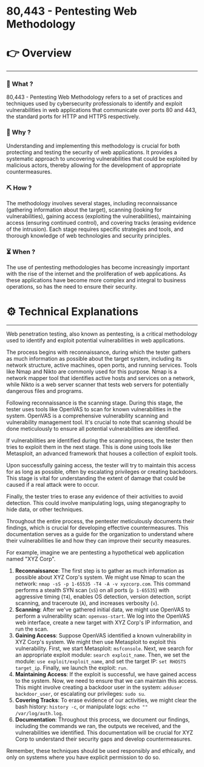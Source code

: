 # 80,443 - Pentesting Web Methodology


# 👉 Overview

---

### 👀 What ?

80,443 - Pentesting Web Methodology refers to a set of practices and techniques used by cybersecurity professionals to identify and exploit vulnerabilities in web applications that communicate over ports 80 and 443, the standard ports for HTTP and HTTPS respectively.


### 🧐 Why ?

Understanding and implementing this methodology is crucial for both protecting and testing the security of web applications. It provides a systematic approach to uncovering vulnerabilities that could be exploited by malicious actors, thereby allowing for the development of appropriate countermeasures.


### ⛏️ How ?

The methodology involves several stages, including reconnaissance (gathering information about the target), scanning (looking for vulnerabilities), gaining access (exploiting the vulnerabilities), maintaining access (ensuring continued control), and covering tracks (erasing evidence of the intrusion). Each stage requires specific strategies and tools, and thorough knowledge of web technologies and security principles.


### ⏳ When ?

The use of pentesting methodologies has become increasingly important with the rise of the internet and the proliferation of web applications. As these applications have become more complex and integral to business operations, so has the need to ensure their security.


# ⚙️ Technical Explanations

---

Web penetration testing, also known as pentesting, is a critical methodology used to identify and exploit potential vulnerabilities in web applications.

The process begins with reconnaissance, during which the tester gathers as much information as possible about the target system, including its network structure, active machines, open ports, and running services. Tools like Nmap and Nikto are commonly used for this purpose. Nmap is a network mapper tool that identifies active hosts and services on a network, while Nikto is a web server scanner that tests web servers for potentially dangerous files and programs.

Following reconnaissance is the scanning stage. During this stage, the tester uses tools like OpenVAS to scan for known vulnerabilities in the system. OpenVAS is a comprehensive vulnerability scanning and vulnerability management tool. It's crucial to note that scanning should be done meticulously to ensure all potential vulnerabilities are identified.

If vulnerabilities are identified during the scanning process, the tester then tries to exploit them in the next stage. This is done using tools like Metasploit, an advanced framework that houses a collection of exploit tools.

Upon successfully gaining access, the tester will try to maintain this access for as long as possible, often by escalating privileges or creating backdoors. This stage is vital for understanding the extent of damage that could be caused if a real attack were to occur.

Finally, the tester tries to erase any evidence of their activities to avoid detection. This could involve manipulating logs, using steganography to hide data, or other techniques.

Throughout the entire process, the pentester meticulously documents their findings, which is crucial for developing effective countermeasures. This documentation serves as a guide for the organization to understand where their vulnerabilities lie and how they can improve their security measures.

For example, imagine we are pentesting a hypothetical web application named "XYZ Corp".

1. **Reconnaissance**: The first step is to gather as much information as possible about XYZ Corp's system. We might use Nmap to scan the network: `nmap -sS -p 1-65535 -T4 -A -v xyzcorp.com`. This command performs a stealth SYN scan (`sS`) on all ports (`p 1-65535`) with aggressive timing (`T4`), enables OS detection, version detection, script scanning, and traceroute (`A`), and increases verbosity (`v`).
2. **Scanning**: After we've gathered initial data, we might use OpenVAS to perform a vulnerability scan: `openvas-start`. We log into the OpenVAS web interface, create a new target with XYZ Corp's IP information, and run the scan.
3. **Gaining Access**: Suppose OpenVAS identified a known vulnerability in XYZ Corp's system. We might then use Metasploit to exploit this vulnerability. First, we start Metasploit: `msfconsole`. Next, we search for an appropriate exploit module: `search exploit_name`. Then, we set the module: `use exploit/exploit_name`, and set the target IP: `set RHOSTS target_ip`. Finally, we launch the exploit: `run`.
4. **Maintaining Access**: If the exploit is successful, we have gained access to the system. Now, we need to ensure that we can maintain this access. This might involve creating a backdoor user in the system: `adduser backdoor_user`, or escalating our privileges: `sudo su`.
5. **Covering Tracks**: To erase evidence of our activities, we might clear the bash history: `history -c`, or manipulate logs: `echo "" /var/log/auth.log`.
6. **Documentation**: Throughout this process, we document our findings, including the commands we ran, the outputs we received, and the vulnerabilities we identified. This documentation will be crucial for XYZ Corp to understand their security gaps and develop countermeasures.

Remember, these techniques should be used responsibly and ethically, and only on systems where you have explicit permission to do so.
